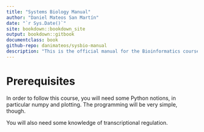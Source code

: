 ```yaml
--- 
title: "Systems Biology Manual"
author: "Daniel Mateos San Martín"
date: "`r Sys.Date()`"
site: bookdown::bookdown_site
output: bookdown::gitbook
documentclass: book
github-repo: danimateos/sysbio-manual
description: "This is the official manual for the Bioinformatics course taught at the CEU San Pablo Bioengineering degree."
---
```


# Prerequisites
  
In order to follow this course, you will need some Python notions, in particular numpy and plotting. The programming will be very simple, though.

You will also need some knowledge of transcriptional regulation.


